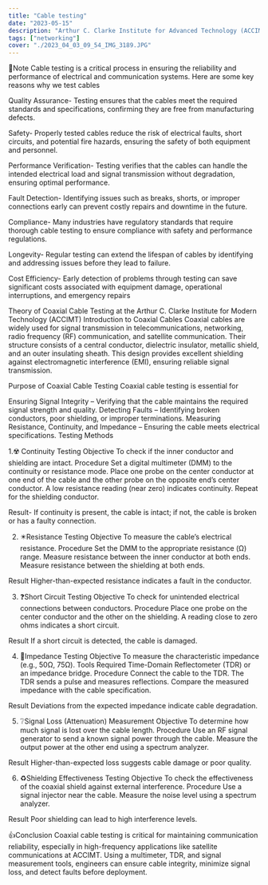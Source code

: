 ```yaml
---
title: "Cable testing"
date: "2023-05-15"
description: "Arthur C. Clarke Institute for Advanced Technology (ACCIMT) coaxial cable testing.."
tags: ["networking"]
cover: "./2023_04_03_09_54_IMG_3189.JPG"
---
```



📢Note 
Cable testing is a critical process in ensuring the reliability and performance of electrical and communication systems. Here are some key reasons why we test cables

Quality Assurance- Testing ensures that the cables meet the required standards and specifications, confirming they are free from manufacturing defects.

Safety- Properly tested cables reduce the risk of electrical faults, short circuits, and potential fire hazards, ensuring the safety of both equipment and personnel.

Performance Verification- Testing verifies that the cables can handle the intended electrical load and signal transmission without degradation, ensuring optimal performance.

Fault Detection- Identifying issues such as breaks, shorts, or improper connections early can prevent costly repairs and downtime in the future.

Compliance- Many industries have regulatory standards that require thorough cable testing to ensure compliance with safety and performance regulations.

Longevity- Regular testing can extend the lifespan of cables by identifying and addressing issues before they lead to failure.

Cost Efficiency- Early detection of problems through testing can save significant costs associated with equipment damage, operational interruptions, and emergency repairs

Theory of Coaxial Cable Testing at the Arthur C. Clarke Institute for Modern Technology (ACCIMT)
Introduction to Coaxial Cables
Coaxial cables are widely used for signal transmission in telecommunications, networking, radio frequency (RF) communication, and satellite communication. Their structure consists of a central conductor, dielectric insulator, metallic shield, and an outer insulating sheath. This design provides excellent shielding against electromagnetic interference (EMI), ensuring reliable signal transmission.

Purpose of Coaxial Cable Testing
Coaxial cable testing is essential for

Ensuring Signal Integrity – Verifying that the cable maintains the required signal strength and quality.
Detecting Faults – Identifying broken conductors, poor shielding, or improper terminations.
Measuring Resistance, Continuity, and Impedance – Ensuring the cable meets electrical specifications.
Testing Methods


1.☢️ Continuity Testing
Objective To check if the inner conductor and shielding are intact.
Procedure Set a digital multimeter (DMM) to the continuity or resistance mode.
Place one probe on the center conductor at one end of the cable and the other probe on the opposite end’s center conductor.
A low resistance reading (near zero) indicates continuity.
Repeat for the shielding conductor.

Result- If continuity is present, the cable is intact; if not, the cable is broken or has a faulty connection.



2. ✴️Resistance Testing
Objective To measure the cable’s electrical resistance.
Procedure Set the DMM to the appropriate resistance (Ω) range.
Measure resistance between the inner conductor at both ends.
Measure resistance between the shielding at both ends.

Result Higher-than-expected resistance indicates a fault in the conductor.



3. ❓Short Circuit Testing
Objective To check for unintended electrical connections between conductors.
Procedure
Place one probe on the center conductor and the other on the shielding.
A reading close to zero ohms indicates a short circuit.

Result If a short circuit is detected, the cable is damaged.



4. 💢Impedance Testing
Objective To measure the characteristic impedance (e.g., 50Ω, 75Ω).
Tools Required Time-Domain Reflectometer (TDR) or an impedance bridge.
Procedure Connect the cable to the TDR.
The TDR sends a pulse and measures reflections.
Compare the measured impedance with the cable specification.

Result Deviations from the expected impedance indicate cable degradation.



5. ❔Signal Loss (Attenuation) Measurement
Objective To determine how much signal is lost over the cable length.
Procedure Use an RF signal generator to send a known signal power through the cable.
Measure the output power at the other end using a spectrum analyzer.

Result Higher-than-expected loss suggests cable damage or poor quality.



6. ♻️Shielding Effectiveness Testing
Objective To check the effectiveness of the coaxial shield against external interference.
Procedure Use a signal injector near the cable.
Measure the noise level using a spectrum analyzer.

Result Poor shielding can lead to high interference levels.


👍Conclusion
Coaxial cable testing is critical for maintaining communication reliability, especially in high-frequency applications like satellite communications at ACCIMT. Using a multimeter, TDR, and signal measurement tools, engineers can ensure cable integrity, minimize signal loss, and detect faults before deployment.
